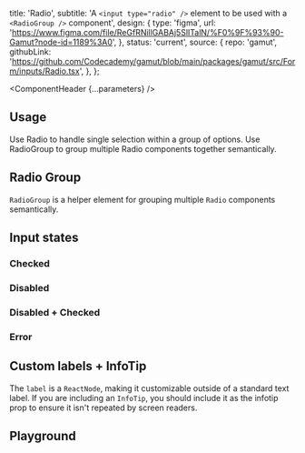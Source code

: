 


  title: 'Radio',
  subtitle:
    'A `<input type="radio" />` element to be used with a `<RadioGroup />` component',
  design: {
    type: 'figma',
    url: 'https://www.figma.com/file/ReGfRNillGABAj5SlITalN/%F0%9F%93%90-Gamut?node-id=1189%3A0',
  },
  status: 'current',
  source: {
    repo: 'gamut',
    githubLink:
      'https://github.com/Codecademy/gamut/blob/main/packages/gamut/src/Form/inputs/Radio.tsx',
  },
};

<Meta of={RadioStories} />

<ComponentHeader {...parameters} />

## Usage

Use Radio to handle single selection within a group of options. Use RadioGroup to group multiple Radio components together semantically.

## Radio Group

`RadioGroup` is a helper element for grouping multiple `Radio` components semantically.

<Canvas of={RadioStories.RadioGroupComponent} />

## Input states

### Checked

<Canvas of={RadioStories.Checked} />

### Disabled

<Canvas of={RadioStories.Disabled} />

### Disabled + Checked

<Canvas of={RadioStories.DisabledChecked} />

### Error

<Canvas of={RadioStories.Error} />

## Custom labels + InfoTip

The `label` is a `ReactNode`, making it customizable outside of a standard text label. If you are including an <LinkTo id="Molecules/Tips/InfoTip">`InfoTip`</LinkTo>, you should include it as the infotip prop to ensure it isn't repeated by screen readers.

<Canvas of={RadioStories.CustomLabel} />

## Playground

<Canvas sourceState="shown" of={RadioStories.Default} />

<Controls />
